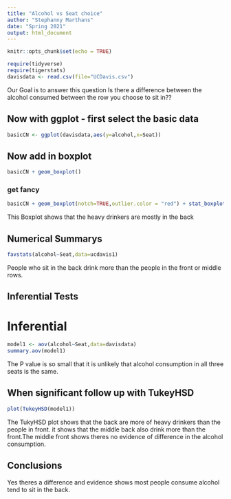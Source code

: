 ```yaml
---
title: "Alcohol vs Seat choice"
author: "Stephanny Marthans"
date: "Spring 2021"
output: html_document
---
```


```r
knitr::opts_chunk$set(echo = TRUE)
```

```r
require(tidyverse)
require(tigerstats)
davisdata <- read.csv(file="UCDavis.csv")
```
 Our Goal is to answer this question Is there a difference between the alcohol consumed between the row
 you choose to sit in??

## Now with ggplot - first select the basic data

```r
basicCN <- ggplot(davisdata,aes(y=alcohol,x=Seat))
```
## Now add in boxplot

```r
basicCN + geom_boxplot()
```
  
  
### get fancy  

```r
basicCN + geom_boxplot(notch=TRUE,outlier.color = "red") + stat_boxplot(geom ='errorbar') + labs(title="Fancy notch boxplot \n with 2 lines")
```

This Boxplot shows that the heavy drinkers are mostly in the back  

## Numerical Summarys

```r
favstats(alcohol~Seat,data=ucdavis1)
```

People who sit in the back drink more than the people in the front or middle rows.  

## Inferential Tests

# Inferential

```r
model1 <- aov(alcohol~Seat,data=davisdata)
summary.aov(model1)
```

The P value is so small that it is unlikely that alcohol consumption in all three seats is the same.  

## When significant follow up with TukeyHSD  

```r
plot(TukeyHSD(model1))
```

The TukyHSD plot shows that the back are more of heavy drinkers than the people in front. it shows that the middle back also drink more than the front.The middle front shows theres no evidence of difference in the alcohol consumption.  

## Conclusions

Yes theres a difference and evidence shows most people consume alcohol tend to sit in the back.  

